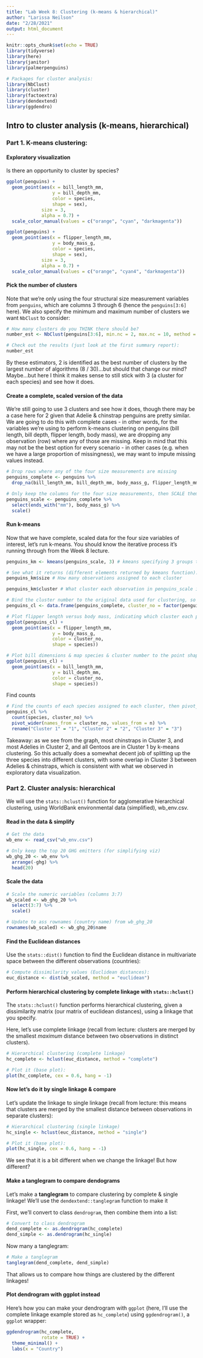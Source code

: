 ```yaml
---
title: "Lab Week 8: Clustering (k-means & hierarchical)"
author: "Larissa Neilson"
date: "2/28/2021"
output: html_document
---
```


```r
knitr::opts_chunk$set(echo = TRUE)
library(tidyverse)
library(here)
library(janitor)
library(palmerpenguins)

# Packages for cluster analysis:
library(NbClust)
library(cluster)
library(factoextra)
library(dendextend)
library(ggdendro)
```

## Intro to cluster analysis (k-means, hierarchical)

### Part 1. K-means clustering:

#### Exploratory visualization

Is there an opportunity to cluster by species?

```r
ggplot(penguins) +
  geom_point(aes(x = bill_length_mm,
                 y = bill_depth_mm,
                 color = species,
                 shape = sex),
             size = 3,
             alpha = 0.7) +
  scale_color_manual(values = c("orange", "cyan", "darkmagenta"))
```

```r
ggplot(penguins) +
  geom_point(aes(x = flipper_length_mm,
                 y = body_mass_g,
                 color = species,
                 shape = sex),
             size = 3,
             alpha = 0.7) +
  scale_color_manual(values = c("orange", "cyan4", "darkmagenta"))
```

#### Pick the number of clusters

Note that we’re only using the four structural size measurement variables from `penguins`, which are columns 3 through 6 (hence the `penguins[3:6]` here). We also specify the minimum and maximum number of clusters we want `NbClust` to consider:

```r
# How many clusters do you THINK there should be?
number_est <- NbClust(penguins[3:6], min.nc = 2, max.nc = 10, method = "kmeans")
```

```r
# Check out the results (just look at the first summary report):
number_est
```

By these estimators, 2 is identified as the best number of clusters by the largest number of algorithms (8 / 30)...but should that change our mind? Maybe...but here I think it makes sense to still stick with 3 (a cluster for each species) and see how it does. 

#### Create a complete, scaled version of the data

We’re still going to use 3 clusters and see how it does, though there may be a case here for 2 given that Adelie & chinstrap penguins are pretty similar. We are going to do this with complete cases - in other words, for the variables we’re using to perform k-means clustering on penguins (bill length, bill depth, flipper length, body mass), we are dropping any observation (row) where any of those are missing. Keep in mind that this may not be the best option for every scenario - in other cases (e.g. when we have a large proportion of missingness), we may want to impute missing values instead.

```r
# Drop rows where any of the four size measurements are missing
penguins_complete <- penguins %>% 
  drop_na(bill_length_mm, bill_depth_mm, body_mass_g, flipper_length_mm)

# Only keep the columns for the four size measurements, then SCALE them
penguins_scale <- penguins_complete %>% 
  select(ends_with("mm"), body_mass_g) %>% 
  scale()
```

#### Run k-means

Now that we have complete, scaled data for the four size variables of interest, let’s run k-means. You should know the iterative process it’s running through from the Week 8 lecture.

```r
penguins_km <- kmeans(penguins_scale, 3) # kmeans specifying 3 groups to start
```

```r
# See what it returns (different elements returned by kmeans function):
penguins_km$size # How many observations assigned to each cluster
```

```r
penguins_km$cluster # What cluster each observation in penguins_scale is assigned to
```

```r
# Bind the cluster number to the original data used for clustering, so that we can see what cluster each penguin is assigned to
penguins_cl <- data.frame(penguins_complete, cluster_no = factor(penguins_km$cluster))

# Plot flipper length versus body mass, indicating which cluster each penguin is assigned to (but also showing the actual species):
ggplot(penguins_cl) +
  geom_point(aes(x = flipper_length_mm,
                 y = body_mass_g,
                 color = cluster_no,
                 shape = species))
```

```r
# Plot bill dimensions & map species & cluster number to the point shape and color aesthetics:
ggplot(penguins_cl) +
  geom_point(aes(x = bill_length_mm,
                 y = bill_depth_mm,
                 color = cluster_no,
                 shape = species))
```

Find counts

```r
# Find the counts of each species assigned to each cluster, then pivot_wider() to make it a contingency table:
penguins_cl %>% 
  count(species, cluster_no) %>% 
  pivot_wider(names_from = cluster_no, values_from = n) %>% 
  rename("Cluster 1" = "1", "Cluster 2" = "2", "Cluster 3" = "3")
```

Takeaway: as we see from the graph, most chinstraps in Cluster 3, and most Adelies in Cluster 2, and all Gentoos are in Cluster 1 by k-means clustering. So this actually does a somewhat decent job of splitting up the three species into different clusters, with some overlap in Cluster 3 between Adelies & chinstraps, which is consistent with what we observed in exploratory data visualization.

### Part 2. Cluster analysis: hierarchical

We will use the `stats::hclust()` function for agglomerative hierarchical clustering, using WorldBank environmental data (simplified), wb_env.csv.

#### Read in the data & simplify

```r
# Get the data
wb_env <- read_csv("wb_env.csv")

# Only keep the top 20 GHG emitters (for simplifying viz)
wb_ghg_20 <- wb_env %>% 
  arrange(-ghg) %>% 
  head(20)
```

#### Scale the data

```r
# Scale the numeric variables (columns 3:7)
wb_scaled <- wb_ghg_20 %>% 
  select(3:7) %>% 
  scale()

# Update to ass rownames (country name) from wb_ghg_20
rownames(wb_scaled) <- wb_ghg_20$name
```

#### Find the Euclidean distances

Use the `stats::dist()` function to find the Euclidean distance in multivariate space between the different observations (countries):

```r
# Compute dissimilarity values (Euclidean distances):
euc_distance <- dist(wb_scaled, method = "euclidean")
```

#### Perform hierarchical clustering by complete linkage with `stats::hclust()`

The `stats::hclust()` function performs hierarchical clustering, given a dissimilarity matrix (our matrix of euclidean distances), using a linkage that you specify.

Here, let’s use complete linkage (recall from lecture: clusters are merged by the smallest *maximum* distance between two observations in distinct clusters).

```r
# Hierarchical clustering (complete linkage)
hc_complete <- hclust(euc_distance, method = "complete")

# Plot it (base plot):
plot(hc_complete, cex = 0.6, hang = -1)
```

#### Now let's do it by single linkage & compare

Let’s update the linkage to single linkage (recall from lecture: this means that clusters are merged by the smallest distance between observations in separate clusters):

```r
# Hierarchical clustering (single linkage)
hc_single <- hclust(euc_distance, method = "single")

# Plot it (base plot):
plot(hc_single, cex = 0.6, hang = -1)
```

We see that it is a bit different when we change the linkage! But how different?

#### Make a tanglegram to compare dendograms

Let's make a **tanglegram** to compare clustering by complete & single linkage! We'll use the `dendextend::tanglegram` function to make it

First, we’ll convert to class `dendrogram`, then combine them into a list:

```r
# Convert to class dendrogram
dend_complete <- as.dendrogram(hc_complete)
dend_simple <- as.dendrogram(hc_single)
```

Now many a tanglegram:

```r
# Make a tanglegram
tanglegram(dend_complete, dend_simple)
```

That allows us to compare how things are clustered by the different linkages!

#### Plot dendrogram with ggplot instead

Here’s how you can make your dendrogram with `ggplot` (here, I’ll use the complete linkage example stored as `hc_complete`) using `ggdendrogram()`, a `ggplot` wrapper:

```r
ggdendrogram(hc_complete,
             rotate = TRUE) +
  theme_minimal() +
  labs(x = "Country")
```






